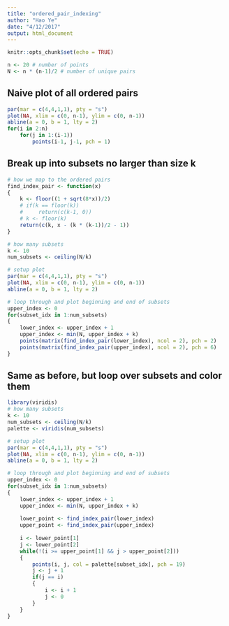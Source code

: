 ```yaml
---
title: "ordered_pair_indexing"
author: "Hao Ye"
date: "4/12/2017"
output: html_document
---
```


```r
knitr::opts_chunk$set(echo = TRUE)
```

```r
n <- 20 # number of points
N <- n * (n-1)/2 # number of unique pairs
```

## Naive plot of all ordered pairs

```r
par(mar = c(4,4,1,1), pty = "s")
plot(NA, xlim = c(0, n-1), ylim = c(0, n-1))
abline(a = 0, b = 1, lty = 2)
for(i in 2:n)
    for(j in 1:(i-1))
        points(i-1, j-1, pch = 1)
```

## Break up into subsets no larger than size k

```r
# how we map to the ordered pairs
find_index_pair <- function(x)
{
    k <- floor((1 + sqrt(8*x))/2)
    # if(k == floor(k))
    #     return(c(k-1, 0))
    # k <- floor(k)
    return(c(k, x - (k * (k-1))/2 - 1))
}

# how many subsets
k <- 10
num_subsets <- ceiling(N/k)

# setup plot
par(mar = c(4,4,1,1), pty = "s")
plot(NA, xlim = c(0, n-1), ylim = c(0, n-1))
abline(a = 0, b = 1, lty = 2)

# loop through and plot beginning and end of subsets
upper_index <- 0
for(subset_idx in 1:num_subsets)
{
    lower_index <- upper_index + 1
    upper_index <- min(N, upper_index + k)
    points(matrix(find_index_pair(lower_index), ncol = 2), pch = 2)
    points(matrix(find_index_pair(upper_index), ncol = 2), pch = 6)
}
```

## Same as before, but loop over subsets and color them
```r
library(viridis)
# how many subsets
k <- 10
num_subsets <- ceiling(N/k)
palette <- viridis(num_subsets)

# setup plot
par(mar = c(4,4,1,1), pty = "s")
plot(NA, xlim = c(0, n-1), ylim = c(0, n-1))
abline(a = 0, b = 1, lty = 2)

# loop through and plot beginning and end of subsets
upper_index <- 0
for(subset_idx in 1:num_subsets)
{
    lower_index <- upper_index + 1
    upper_index <- min(N, upper_index + k)
    
    lower_point <- find_index_pair(lower_index)
    upper_point <- find_index_pair(upper_index)
    
    i <- lower_point[1]
    j <- lower_point[2]
    while(!(i >= upper_point[1] && j > upper_point[2]))
    {
        points(i, j, col = palette[subset_idx], pch = 19)
        j <- j + 1
        if(j == i)
        {
            i <- i + 1
            j <- 0
        }
    }
}
```

